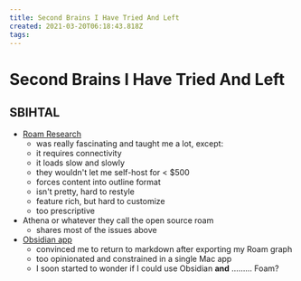 ```yaml
---
title: Second Brains I Have Tried And Left
created: 2021-03-20T06:18:43.818Z
tags:
---
```


# Second Brains I Have Tried And Left

## SBIHTAL

- [Roam Research](https://roamresearch.com/app/atmanaut)
  - was really fascinating and taught me a lot, except:
  - it requires connectivity
  - it loads slow and slowly
  - they wouldn't let me self-host for < $500
  - forces content into outline format
  - isn't pretty, hard to restyle
  - feature rich, but hard to customize
  - too prescriptive
- Athena or whatever they call the open source roam
  - shares most of the issues above
- [Obsidian app](https://obsidian.md)
  - convinced me to return to markdown after exporting my Roam graph
  - too opinionated and constrained in a single Mac app
  - I soon started to wonder if I could use Obsidian **and** ……… Foam?
